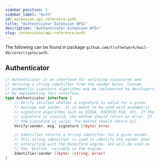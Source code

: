 ```yaml
---
sidebar_position: 2
sidebar_label: "Auth"
id: extension-api-reference-auth
title: "Authenticator Extension APIs"
description: "Authenticator Extension APIs"
slug: /extensions/api-reference/auth
---
```


The following can be found in package `github.com/trufnetwork/kwil-db/core/crypto/auth`.

## Authenticator

```go
// Authenticator is an interface for verifying signatures and
// deriving a string identifier from the sender bytes. Custom
// asymmetric signature algorithms may be implemented by developers
// by implementing this interface.
type Authenticator interface {
	// Verify verifies whether a signature is valid for a given
	// message and sender. It is meant to be used with asymmetric
	// signature algorithms such as ECDSA, Ed25519 RSA, etc. If the
	// signature is invalid, the method should return an error. If
	// the signature is valid, the method should return nil.
	Verify(sender, msg, signature []byte) error

	// Identifier returns a string identifier for a given sender.
	// This string identifier is used to identify the sender when
	// interacting with the Kuneiform engine, and will be used as
	// the `@caller` variable in the engine.
	Identifier(sender []byte) (string, error)
}
```